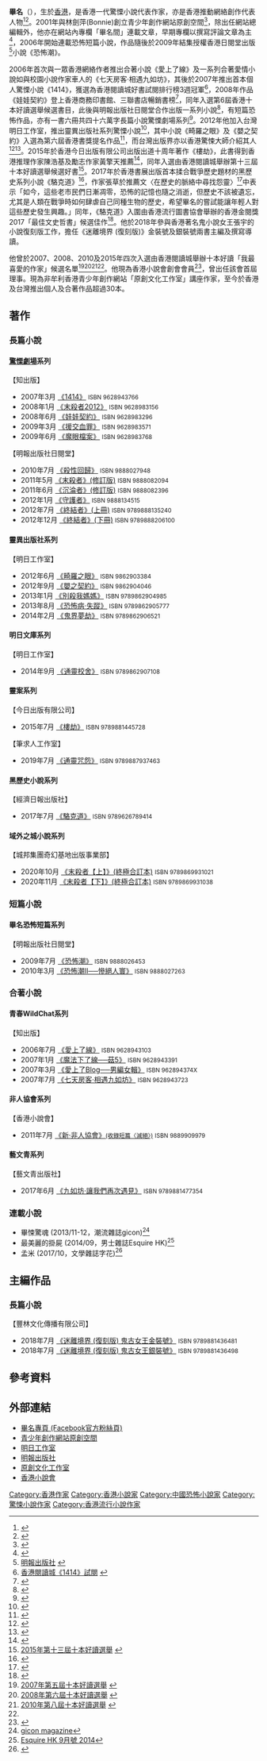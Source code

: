 {{不是|畢明}}
{{Infobox writer 
| 姓名     = 畢名
| 圖像     = 小說作家畢名.jpg
| 圖像大小 = 
| 圖像說明 = 攝於2012年香港書展簽名會
| 原文名稱 = 
| 日文假名 = 
| 羅馬拼音 = 
| 字       = 
| 號       = 
| 本名     = 
| 筆名     = 
| 出生     = 
| 出生地點 = {{HK}}
| 逝世     = 
| 逝世地點 = 
| 居處     = 
| 職業     = 作家
| 國籍     = 
| 種族     = 
| 公民權   = 
| 教育程度 = 大學
| 母校     = 
| 創作時期 = 2001年至今
| 體裁     = 長短篇小說
| 主題     = 驚悚恐怖奇幻
| 文學運動 = 
| 代表作   = 《九如坊‧讓我們再次遇見》<br/>《別殺我媽媽》<br/>《娃娃契約》<br/>《末殺者》<br/>《駱克道》
| 父母     =
| 配偶     = 
| 伴侶     = 
| 子女     = 
| 親屬     = 
| 受影響於 = 
| 施影響於 = 
| 獎項     = 
| 簽名     =  
| 官方網站 = [http://bedming.wix.com/-novel 官方網站]
}}

'''畢名'''（{{bd|？||||catIdx=B畢}}），生於[[香港|香港]]，是香港一代驚慄小說代表作家，亦是香港推動網絡創作代表人物<ref>{{Cite web |url=http://evchk.wikia.com/wiki/%E5%8E%9F%E5%89%B5%E7%A9%BA%E9%96%93 |title=香港網絡大典：原創空間 |accessdate=2014-05-23 |archive-date=2014-05-24 |archive-url=https://web.archive.org/web/20140524003720/http://evchk.wikia.com/wiki/%E5%8E%9F%E5%89%B5%E7%A9%BA%E9%96%93 |dead-url=no }}</ref><ref>{{Cite web |url=http://the-sun.on.cc/cnt/news/20110821/00410_051.html |title=〈文學online〉(太陽報，2011-8-21) |accessdate=2014-05-29 |archive-date=2013-12-03 |archive-url=https://web.archive.org/web/20131203193123/http://the-sun.on.cc/cnt/news/20110821/00410_051.html |dead-url=no }}</ref>。2001年與林劍萍(Bonnie)創立青少年創作網站原創空間<ref>{{Cite web |url=http://hkczone.org/index2.htm |title=原創空間 |accessdate=2014-05-23 |archive-date=2014-11-11 |archive-url=https://web.archive.org/web/20141111034352/http://hkczone.org/index2.htm |dead-url=no }}</ref>，除出任網站總編輯外，他亦在網站內專欄「畢名間」連載文章，早期專欄以撰寫評論文章為主<ref>{{Cite web |url=http://www.hkczone.org/index2.htm |title=網站原創空間作家站畢名間 |accessdate=2014-05-23 |archive-date=2014-11-11 |archive-url=https://web.archive.org/web/20141111034352/http://hkczone.org/index2.htm |dead-url=yes }}</ref>，2006年開始連載恐怖短篇小說，作品隨後於2009年結集授權香港日閱堂出版<ref>[http://books.mingpao.com/cfm/bookinfo.cfm?TitleID=3747 明報出版社] {{webarchive|url=https://web.archive.org/web/20140523230252/http://books.mingpao.com/cfm/bookinfo.cfm?TitleID=3747 |date=2014-05-23 }}</ref>小說《恐怖潮》。

2006年首次與一眾香港網絡作者推出合著小說《愛上了線》及一系列合著愛情小說如與校園小說作家車人的《七天房客‧相遇九如坊》，其後於2007年推出首本個人驚慄小說《1414》，獲選為香港閱讀城好書試閱排行榜3週冠軍<ref>[http://www.hkreadingcity.net/library/book/index.phtml?isbn=9789628943760 香港閱讀城《1414》試閱] {{webarchive|url=https://web.archive.org/web/20140524004118/http://www.hkreadingcity.net/library/book/index.phtml?isbn=9789628943760 |date=2014-05-24 }}</ref>，2008年作品《娃娃契約》登上香港商務印書館、三聯書店暢銷書榜<ref>{{Cite web |url=http://blog.xuite.net/bedming/hkblog/94494049 |title=畢名@驚慄作家後樂園 |accessdate=2014-05-23 |archive-date=2013-12-04 |archive-url=https://web.archive.org/web/20131204012557/http://blog.xuite.net/bedming/hkblog/94494049 |dead-url=no }}</ref>，同年入選第6屆香港十本好讀選舉候選書目，此後與明報出版社日閱堂合作出版一系列小說<ref>{{Cite web |url=http://premium.mingpao.com/pda/ppc/colDocDetail.cfm?PublishDate=20140719&File=vx001d.txt&token=b218bc260b89c0 |title=〈類型小說作家如何跨境出書？〉(明報，2014-7-19) |accessdate=2014-07-23 |archive-date=2014-08-09 |archive-url=https://web.archive.org/web/20140809164307/http://premium.mingpao.com/pda/ppc/colDocDetail.cfm?PublishDate=20140719&File=vx001d.txt&token=b218bc260b89c0 |dead-url=no }}</ref>，有短篇恐怖作品，亦有一書六冊共四十六萬字長篇小說驚慄劇場系列<ref>{{Cite web |url=http://bedming.wix.com/-novel#!book2/c18zj |title=驚慄劇場系列 |accessdate=2014-05-23 |archive-date=2014-05-24 |archive-url=https://web.archive.org/web/20140524003724/http://bedming.wix.com/-novel#!book2/c18zj |dead-url=no }}</ref>。2012年他加入台灣明日工作室，推出靈異出版社系列驚慄小說<ref>{{Cite web |url=http://bedming.wix.com/-novel#!books1/cnec |title=靈異出版社系列 |accessdate=2014-05-23 |archive-date=2014-05-24 |archive-url=https://web.archive.org/web/20140524003724/http://bedming.wix.com/-novel#!books1/cnec |dead-url=no }}</ref>，其中小說《畸羅之眼》及《嬰之契約》入選為第六屆香港書獎提名作品<ref>{{Cite web |url=http://app3.rthk.hk/culture/6thbookprize/index_list.php?s=4 |title=第六屆香港書獎提名作品 |accessdate=2014-05-23 |archive-date=2013-12-04 |archive-url=https://web.archive.org/web/20131204120932/http://app3.rthk.hk/culture/6thbookprize/index_list.php?s=4 |dead-url=no }}</ref>，而台灣出版界亦以香港驚悚大師介紹其人<ref>{{Cite web |url=http://www.kingstone.com.tw/book/book_page.asp?kmcode=2018576809741&lid=search&actid=wise |title=金石堂內《畸羅之眼》之簡介 |accessdate=2014-05-29 |archive-date=2014-05-29 |archive-url=https://web.archive.org/web/20140529103500/http://www.kingstone.com.tw/book/book_page.asp?kmcode=2018576809741&lid=search&actid=wise |dead-url=no }}</ref><ref>{{Cite web |url=http://stedu.stheadline.com/sec/sec_news.php?aid=14494&cat=5&subcat=1 |title=〈悅讀中文──靈異全接觸〉(星島日報，2016-10-30) |accessdate=2015-11-26 |archive-date=2015-11-26 |archive-url=https://web.archive.org/web/20151126114309/http://stedu.stheadline.com/sec/sec_news.php?aid=14494&cat=5&subcat=1 |dead-url=no }}</ref>。2015年於香港今日出版有限公司出版出道十周年著作《樓劫》，此書得到香港推理作家陳浩基及勵志作家黃擎天推薦<ref>{{Cite web |url=http://bedming.wix.com/-novel#!blank/md5uv |title=官方網站《樓劫》資料 |accessdate=2014-05-23 |archive-date=2014-05-24 |archive-url=https://web.archive.org/web/20140524003724/http://bedming.wix.com/-novel#!blank/md5uv |dead-url=no }}</ref>，同年入選由香港閱讀城舉辦第十三屆十本好讀選舉候選好書<ref name="#1">[http://www.hkedcity.net/article/reading_awards/2015booklist 2015年第十三屆十本好讀選舉] {{webarchive|url=https://web.archive.org/web/20160124025808/http://www.hkedcity.net/article/reading_awards/2015booklist/ |date=2016-01-24 }}</ref>。2017年於香港書展出版首本揉合戰爭歷史題材的黑歷史系列小說《駱克道》<ref>{{Cite web |url=http://www.etpress.com.hk/etpress/bookdetail.do?id=9789626789414 |title=經濟日報出版社網站《駱克道》資料 |accessdate=2017-07-20 |archive-date=2017-08-08 |archive-url=https://web.archive.org/web/20170808074404/http://www.etpress.com.hk/etpress/bookdetail.do?id=9789626789414 |dead-url=no }}</ref>，作家張草於推薦文〈在歷史的脈絡中尋找怨靈〉<ref>{{Cite web |url=https://bedming.wixsite.com/-novel/blackhistory01 |title=官方網站《駱克道》資料 |accessdate=2017-07-10 |archive-date=2017-08-08 |archive-url=https://web.archive.org/web/20170808074210/https://bedming.wixsite.com/-novel/blackhistory01 |dead-url=no }}</ref>中表示「如今，這些老市民們日漸凋零，恐怖的記憶也隨之消逝，但歷史不該被遺忘，尤其是人類在戰爭時如何肆虐自己同種生物的歷史，希望畢名的嘗試能讓年輕人對這些歷史發生興趣。」同年，《駱克道》入圍由香港流行圖書協會舉辦的香港金閱獎2017「最佳文史哲書」候選佳作<ref>{{Cite web |url=https://www.superbookcity.com/Bookawards2017-Shortlist |title=香港金閱獎2017入圍名單 |accessdate=2017-09-22 |archive-date=2017-10-08 |archive-url=https://web.archive.org/web/20171008095043/http://www.superbookcity.com/Bookawards2017-Shortlist |dead-url=no }}</ref>。他於2018年參與香港著名鬼小說女王張宇的小說復刻版工作，擔任《迷離境界 (復刻版)》金裝號及銀裝號兩書主編及撰寫導讀。

他曾於2007、2008、2010及2015年四次入選由香港閱讀城舉辦十本好讀「我最喜愛的作家」候選名單<ref>[http://www.hkedcity.net/article/reading_awards/2007booklist 2007年第五屆十本好讀選舉] {{webarchive|url=https://web.archive.org/web/20131203010006/http://www.hkedcity.net/article/reading_awards/2007booklist/ |date=2013-12-03 }}</ref><ref>[http://www.hkedcity.net/article/reading_awards/2008booklist 2008年第六屆十本好讀選舉] {{webarchive|url=https://web.archive.org/web/20131206133649/http://www.hkedcity.net/article/reading_awards/2008booklist/ |date=2013-12-06 }}</ref><ref>[http://www.hkedcity.net/article/reading_awards/2010booklist 2010年第八屆十本好讀選舉] {{webarchive|url=https://web.archive.org/web/20140703003024/http://www.hkedcity.net/article/reading_awards/2010booklist/ |date=2014-07-03 }}</ref><ref name="#1"/>。他現為香港小說會創會會員<ref>{{Cite web |url=http://hknovelist.org/member.htm |title=香港小說會會員名單 |access-date=2014-05-23 |archive-url=https://web.archive.org/web/20131204134056/http://hknovelist.org/member.htm |archive-date=2013-12-04 |dead-url=yes }}</ref>，曾出任該會首屆理事。現為非牟利香港青少年創作網站「原創文化工作室」講座作家，至今於香港及台灣推出個人及合著作品超過30本。

==著作== 

===長篇小說===
====[[驚慄劇場|驚慄劇場]]系列====
【知出版】
*2007年3月  [http://www.cp1897.com.hk/product_info.php?BookId=9789628943760 《1414》] {{Wayback|url=http://www.cp1897.com.hk/product_info.php?BookId=9789628943760 |date=20170803091455 }} <small>ISBN 9628943766</small>
*2008年1月  [http://www.cp1897.com.hk/product_info.php?BookId=9789628983155 《末殺者2012》] {{Wayback|url=http://www.cp1897.com.hk/product_info.php?BookId=9789628983155 |date=20170803093052 }} <small>ISBN 9628983156</small>
*2008年6月  [http://www.cp1897.com.hk/product_info.php?BookId=9789628983292 《娃娃契約》] {{Wayback|url=http://www.cp1897.com.hk/product_info.php?BookId=9789628983292 |date=20170803094305 }} <small>ISBN 9628983296</small>
*2009年3月  [http://www.cp1897.com.hk/product_info.php?BookId=9789628983575 《援交血罪》] {{Wayback|url=http://www.cp1897.com.hk/product_info.php?BookId=9789628983575 |date=20170803093056 }} <small>ISBN 9628983571</small>
*2009年6月  [http://www.cp1897.com.hk/product_info.php?BookId=9789628983766 《魔眼檔案》] {{Wayback|url=http://www.cp1897.com.hk/product_info.php?BookId=9789628983766 |date=20170803093048 }} <small>ISBN 9628983768</small>
【明報出版社日閱堂】
*2010年7月  [http://www.cp1897.com.hk/product_info.php?BookId=9789888027941 《殺性回歸》] {{Wayback|url=http://www.cp1897.com.hk/product_info.php?BookId=9789888027941 |date=20170803091218 }} <small>ISBN 9888027948</small>
*2011年5月  [http://www.cp1897.com.hk/product_info.php?BookId=9789888082094 《末殺者》(修訂版)] {{Wayback|url=http://www.cp1897.com.hk/product_info.php?BookId=9789888082094 |date=20170803091538 }} <small>ISBN 9888082094</small>
*2011年6月  [http://www.cp1897.com.hk/product_info.php?BookId=9789888082391 《沉淪者》(修訂版)] {{Wayback|url=http://www.cp1897.com.hk/product_info.php?BookId=9789888082391 |date=20170803094324 }} <small>ISBN 9888082396</small>
*2012年1月  [http://www.cp1897.com.hk/product_info.php?BookId=9789888134519 《守護者》] {{Wayback|url=http://www.cp1897.com.hk/product_info.php?BookId=9789888134519 |date=20170803095836 }} <small>ISBN 9888134515</small>
*2012年7月  [http://www.cp1897.com.hk/product_info.php?BookId=9789888135240 《終結者》(上冊)] {{Wayback|url=http://www.cp1897.com.hk/product_info.php?BookId=9789888135240 |date=20170803102857 }} <small>ISBN 9789888135240</small>
*2012年12月 [http://www.cp1897.com.hk/product_info.php?BookId=9789888206100 《終結者》(下冊)] {{Wayback|url=http://www.cp1897.com.hk/product_info.php?BookId=9789888206100 |date=20170803085945 }} <small>ISBN 9789888206100</small>

====靈異出版社系列====
【明日工作室】
*2012年6月  [http://www.books.com.tw/products/0010546181 《畸羅之眼》] {{Wayback|url=http://www.books.com.tw/products/0010546181 |date=20170803130139 }} <small>ISBN 9862903384</small>
*2012年9月  [http://www.books.com.tw/products/0010555300 《嬰之契約》] {{Wayback|url=http://www.books.com.tw/products/0010555300 |date=20170803125905 }} <small>ISBN 9862904046</small>
*2013年1月  [http://www.books.com.tw/products/0010572655 《別殺我媽媽》] {{Wayback|url=http://www.books.com.tw/products/0010572655 |date=20170803130240 }} <small>ISBN 9789862904985</small>
*2013年8月  [http://www.books.com.tw/products/0010593924 《恐怖病‧失蹤》] {{Wayback|url=http://www.books.com.tw/products/0010593924 |date=20170803130237 }} <small>ISBN 9789862905777</small>
*2014年2月  [http://www.books.com.tw/products/0010623799 《鬼界夢劫》] {{Wayback|url=http://www.books.com.tw/products/0010623799 |date=20170803085746 }} <small>ISBN 9789862906521</small>

====明日文庫系列====
【明日工作室】
*2014年9月   [http://www.books.com.tw/products/0010669415 《通靈校舍》] {{Wayback|url=http://www.books.com.tw/products/0010669415 |date=20170803085921 }} <small>ISBN 9789862907108</small>

====靈案系列====
【今日出版有限公司】
*2015年7月  [http://www.cp1897.com.hk/product_info.php?BookId=9789881445728 《樓劫》] {{Wayback|url=http://www.cp1897.com.hk/product_info.php?BookId=9789881445728 |date=20170803094329 }} <small>ISBN 9789881445728</small>
【筆求人工作室】
*2019年7月  [http://www.gccd.com.hk/booklist_single.asp?bid=11850 《通靈咒怨》] <small>ISBN 9789887937463</small>

====黑歷史小說系列====
【經濟日報出版社】
*2017年7月  [http://www.etpress.com.hk/etpress/bookdetail.do?id=9789626789414 《駱克道》] {{Wayback|url=http://www.etpress.com.hk/etpress/bookdetail.do?id=9789626789414 |date=20170808074404 }} <small>ISBN 9789626789414</small>

====域外之城小說系列====
【城邦集團奇幻基地出版事業部】
*2020年10月  [https://www.cite.com.tw/book?id=86124 《末殺者【上】》(終極合訂本)] {{Wayback|url=https://www.cite.com.tw/book?id=86124 |date=20201106204603 }} <small>ISBN 9789869931021</small>
*2020年11月  [https://www.cite.com.tw/book?id=86426 《末殺者【下】》(終極合訂本)] {{Wayback|url=https://www.cite.com.tw/book?id=86426 |date=20201203164644 }} <small>ISBN 9789869931038</small>

===短篇小說===
====畢名恐怖短篇系列====
【明報出版社日閱堂】
*2009年7月  [http://www.cp1897.com.hk/product_info.php?BookId=9789888026456 《恐怖潮》] {{Wayback|url=http://www.cp1897.com.hk/product_info.php?BookId=9789888026456 |date=20170803102850 }} <small>ISBN 9888026453</small>
*2010年3月  [http://www.cp1897.com.hk/product_info.php?BookId=9789888027262 《恐怖潮II──慘絕人寰》] {{Wayback|url=http://www.cp1897.com.hk/product_info.php?BookId=9789888027262 |date=20170803104402 }} <small>ISBN 9888027263</small>

===合著小說===
====青春WildChat系列====
【知出版】
*2006年7月  [https://web.archive.org/web/20131203014544/http://www.hkreadingcity.net/library/book/info.phtml?isbn=9628943103 《愛上了線》] <small>ISBN 9628943103</small>
*2007年1月  [https://web.archive.org/web/20131203015844/http://www.hkreadingcity.net/library/book/index.phtml?isbn=9789628943395 《魔法下了線──菇5》] <small>ISBN 9628943391</small>
*2007年3月  [http://www.cp1897.com.hk/product_info.php?BookId=9789628943746 《愛上了Blog──男編女輯》] {{Wayback|url=http://www.cp1897.com.hk/product_info.php?BookId=9789628943746 |date=20170803091510 }} <small>ISBN 962894374X</small>
*2007年7月  [http://www.cp1897.com.hk/product_info.php?BookId=9789628943722 《七天房客‧相遇九如坊》] {{Wayback|url=http://www.cp1897.com.hk/product_info.php?BookId=9789628943722 |date=20170803092750 }} <small>ISBN 9628943723</small>

====非人協會系列====
【香港小說會】
*2011年7月  [https://web.archive.org/web/20121102132714/http://hknovelist.org/news_16.php 《新‧非人協會》<small>(收錄短篇〈滅絕〉)</small>] <small>ISBN 9889909979</small>

====藝文青系列====
【藝文青出版社】
*2017年6月  [http://www.cp1897.com.hk/product_info.php?BookId=9789881477354 《九如坊‧讓我們再次遇見》] {{Wayback|url=http://www.cp1897.com.hk/product_info.php?BookId=9789881477354 |date=20170803102852 }} <small>ISBN 9789881477354​</small>

===連載小說===
*畢悚驚魂 (2013/11-12，潮流雜誌gicon)<ref>[https://www.facebook.com/media/set/?set=a.10154225308295078.1073741835.106349395077&type=3 gicon magazine]</ref>
*最美麗的掛屍 (2014/09，男士雜誌Esquire HK)<ref>[https://www.facebook.com/media/set/?set=a.10154585792790078.1073741836.106349395077&type=3 Esquire HK 9月號 2014]</ref>
*孟米 (2017/10，文學雜誌字花)<ref>{{Cite web |url=http://www.eslite.com/product.aspx?pgid=1001183552634579&kw=%E7%95%A2%E5%90%8D&pi=0 |title=字花 69: 百詭夜談 2017 |accessdate=2018-02-08 |archive-date=2018-02-08 |archive-url=https://web.archive.org/web/20180208124415/http://www.eslite.com/product.aspx?pgid=1001183552634579&kw=%E7%95%A2%E5%90%8D&pi=0 |dead-url=no }}</ref>

==主編作品== 

===長篇小說===
【豐林文化傳播有限公司】
*2018年7月  [https://www.yesasia.com/global/%E8%BF%B7%E9%9B%A2%E5%A2%83%E7%95%8C%E5%BE%A9%E5%88%BB%E7%89%88-%E9%AC%BC%E6%95%85%E5%A5%B3%E7%8E%8B-%E9%87%91%E8%A3%9D%E8%99%9F/1067686249-0-0-0-zh_TW/info.html 《迷離境界 (復刻版) 鬼古女王金裝號》] {{Wayback|url=https://www.yesasia.com/global/%E8%BF%B7%E9%9B%A2%E5%A2%83%E7%95%8C%E5%BE%A9%E5%88%BB%E7%89%88-%E9%AC%BC%E6%95%85%E5%A5%B3%E7%8E%8B-%E9%87%91%E8%A3%9D%E8%99%9F/1067686249-0-0-0-zh_TW/info.html |date=20180723100307 }} <small>ISBN 9789881436481</small>
*2018年7月  [https://www.yesasia.com/global/%E8%BF%B7%E9%9B%A2%E5%A2%83%E7%95%8C%E5%BE%A9%E5%88%BB%E7%89%88-%E9%AC%BC%E6%95%85%E5%A5%B3%E7%8E%8B-%E9%8A%80%E8%A3%9D%E8%99%9F/1067686219-0-0-0-zh_TW/info.html 《迷離境界 (復刻版) 鬼古女王銀裝號》] {{Wayback|url=https://www.yesasia.com/global/%E8%BF%B7%E9%9B%A2%E5%A2%83%E7%95%8C%E5%BE%A9%E5%88%BB%E7%89%88-%E9%AC%BC%E6%95%85%E5%A5%B3%E7%8E%8B-%E9%8A%80%E8%A3%9D%E8%99%9F/1067686219-0-0-0-zh_TW/info.html |date=20180723095937 }} <small>ISBN 9789881436498</small>

==參考資料==
<references/>

==外部連結==
* [https://www.facebook.com/bedming 畢名專頁 (Facebook官方粉絲頁)] 
* [http://www.hkczone.org/index2.htm 青少年創作網站原創空間] {{Wayback|url=http://www.hkczone.org/index2.htm |date=20141111034352 }}
* [http://ebook.tomor.com/bookindex.php?no=3&blogdetail=1&&type=blog&id=287&mallid=5 明日工作室] {{Wayback|url=http://ebook.tomor.com/bookindex.php?no=3&blogdetail=1&&type=blog&id=287&mallid=5 |date=20131203032514 }}
* [http://books.mingpao.com/cfm/searchresult.cfm?input=authors&search=%B2%A6%A6W 明報出版社] {{Wayback|url=http://books.mingpao.com/cfm/searchresult.cfm?input=authors&search=%B2%A6%A6W |date=20140523230514 }}
* [http://www.hkczone.org/ 原創文化工作室] {{Wayback|url=http://www.hkczone.org/ |date=20140517111723 }}
* [https://web.archive.org/web/20131204134056/http://hknovelist.org/member.htm 香港小說會]

[[Category:香港作家|Category:香港作家]]
[[Category:香港小說家|Category:香港小說家]]
[[Category:中國恐怖小說家|Category:中國恐怖小說家]]
[[Category:驚悚小說作家|Category:驚悚小說作家]]
[[Category:香港流行小說作家|Category:香港流行小說作家]]